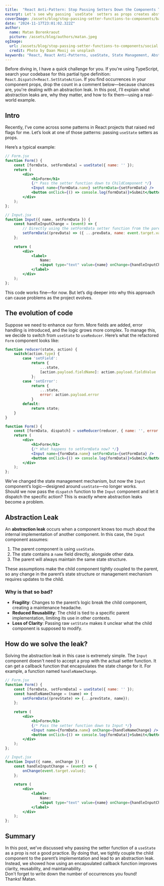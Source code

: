 ```yaml
---
title:  "React Anti-Pattern: Stop Passing Setters Down the Components Tree"
excerpt: Let's see why passing `useState` setters as props creates abstraction leaks and tightly couples child components to parent implementations.
coverImage: /assets/blog/stop-passing-setter-functions-to-components/banner.webp
date: "2024-11-17T23:01:02.322Z"
author:
  name: Matan Borenkraout
  picture: /assets/blog/authors/matan.jpeg
ogImage:
  url: /assets/blog/stop-passing-setter-functions-to-components/social.png
  credit: Photo by Daan Mooij on unsplash
keywords: "React, React Anti-Patterns, useState, State Management, Abstraction Leak, React Setters, Component Props, Clean Code, Reusability, React Best Practices"
---
```

Before diving in, I have a quick challenge for you. If you're using TypeScript, search your codebase for this partial type definition: `React.Dispatch<React.SetStateAction`. If you find occurrences in your component props, drop the count in a comment below—because chances are, you're dealing with an abstraction leak.
In this post, I’ll explain what abstraction leaks are, why they matter, and how to fix them—using a real-world example.
## Intro
Recently, I’ve come across some patterns in React projects that raised red flags for me. Let’s look at one of those patterns: passing `useState` setters as props.

Here’s a typical example:
```jsx
// Form.jsx 
function Form() { 
	const [formData, setFormData] = useState({ name: '' }); 
	return (
		<div>
			<h1>Form</h1> 
			{/* Pass the setter function down to ChildComponent */}
			<Input name={formData.name} setFormData={setFormData} />
			<button onClick={() => console.log(formData)}>Submit</button> 
		</div> 
	); 
};

// Input.jsx
function Input({ name, setFormData }) { 
	const handleInputChange = (event) => { 
		// Directly using the setFormData setter function from the parent
		setFormData((prevData) => ({ ...prevData, name: event.target.value })); 
	}; 
	
	return ( 
		<div>
			<label> 
				Name: 
				<input type="text" value={name} onChange={handleInputChange} /> 
			</label>
		</div> 
	); 
};
```
This code works fine—for now. But let’s dig deeper into why this approach can cause problems as the project evolves.

## The evolution of code
Suppose we need to enhance our form. More fields are added, error handling is introduced, and the logic grows more complex. To manage this, we decide to switch from `useState` to `useReducer`.
Here’s what the refactored `Form` component looks like:
```jsx
function reducer(state, action) { 
	switch(action.type) {
		case 'setField': 
			return { 
				...state, 
				[action.payload.fieldName]: action.payload.fieldValue 
			};
		case 'setError':
			return {
				...state,
				error: action.payload.error
			}
		default:
			return state;
	}
}

function Form() {  
	const [formData, dispatch] = useReducer(reducer, { name: '', error: null });
	return (
		<div>
			<h1>Form</h1> 
			{/* What happens to setFormData now? */}
			<Input name={formData.name} setFormData={setFormData} />
			<button onClick={() => console.log(formData)}>Submit</button> 
		</div> 
	); 
};
```
We’ve changed the state management mechanism, but now the `Input` component’s logic—designed around `useState`—no longer works.  
Should we now pass the `dispatch` function to the `Input` component and let it dispatch the specific action? This is exactly where abstraction leaks become a problem.

## Abstraction Leak
An **abstraction leak** occurs when a component knows too much about the internal implementation of another component. In this case, the `Input` component assumes:

1. The parent component is using `useState`.
2. The state contains a `name` field directly, alongside other data.
3. The parent will always maintain the same state structure.

These assumptions make the child component tightly coupled to the parent, so any change in the parent’s state structure or management mechanism requires updates to the child.

### Why is that so bad?
- **Fragility**: Changes to the parent’s logic break the child component, creating a maintenance headache.
- **Reduced Reusability**: The child is tied to a specific parent implementation, limiting its use in other contexts.
- **Loss of Clarity**: Passing raw `setState` makes it unclear what the child component is supposed to modify.

## How do we solve the leak?
Solving the abstraction leak in this case is extremely simple. The `Input` component doesn't need to accept a prop with the actual setter function. It can get a callback function that encapsulates the state change for it. For example, a function named `handleNameChange`.

```jsx
// Form.jsx 
function Form() { 
	const [formData, setFormData] = useState({ name: '' }); 
	const handleNameChange = (name) => { 
		setFormData((prevState) => {...prevState, name});
	};
	
	return (
		<div>
			<h1>Form</h1> 
			{/* Pass the setter function down to Input */}
			<Input name={formData.name} onChange={handleNameChange} />
			<button onClick={() => console.log(formData)}>Submit</button> 
		</div> 
	); 
};

// Input.jsx 
function Input({ name, onChange }) { 
	const handleInputChange = (event) => { 
		onChange(event.target.value);
	}; 
	
	return ( 
		<div>
			<label> 
				Name: 
				<input type="text" value={name} onChange={handleInputChange} /> 
			</label>
		</div> 
	); 
};
```

## Summary
In this post, we've discussed why passing the setter function of a `useState` as a prop is not a good practice. By doing that, we tightly couple the child component to the parent’s implementation and lead to an abstraction leak. Instead, we showed how using an encapsulated callback function improves clarity, reusability, and maintainability.  
Don't forget to write down the number of occurrences you found!  
Thanks!
Matan.